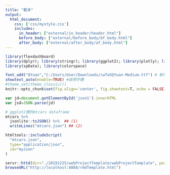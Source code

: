 ```yaml
---
title: "範本"
output: 
  html_document:
    css: ['css/mystyle.css']
    includes:
      in_header: ["external/in_header/header.html"]
      before_body: ["external/before_body/bf_body.html"]
      after_body: ["external/after_body/af_body.html"]
---
```


```r
library(flexdashboard)
library(dplyr); library(stringr); library(ggplot2); library(plotly); library(lubridate); library(readr); library(tidyr); library(showtext); library(sf); library(osmdata); library(rmapshaper); library(htmlwidgets); library(widgetframe); library(htmltools)
library(spData); library(colorspace)

font_add("QYuan","C:/Users/User/Downloads/cwTeXQYuan-Medium.ttf") # 新增字體
showtext_auto(enable=TRUE) #啟用字體
#theme_set(theme_classic())
knitr::opts_chunk$set(fig.align='center', fig.showtext=T, echo = FALSE)
```


<script id='json1' type="application/json">
{
"name": "John",
"age": 30,
"cars": [ "Ford", "BMW", "Fiat" ]
}  
</script>

```js
var jd=document.getElementById('json1').innerHTML
var jsd=JSON.parse(jd)
```

```r
# ggplot2裡的mtcars dataframe
mtcars %>%
  jsonlite::toJSON() %>%  ## (1)
  writeLines("mtcars.json") ## (2)
```


```r
htmltools::includeScript(
  "mtcars.json",
  type="application/json",
  id="myJson"
)
```

```r
servr::httd(dir="./20191225/webProjectTemplate/webProjectTemplate", port="8888")
browseURL("http://localhost:8888/rmdTemplate.html")
```

